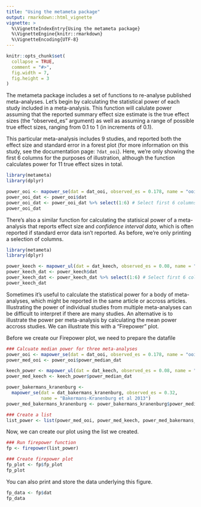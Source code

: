 ```yaml
---
title: "Using the metameta package"
output: rmarkdown::html_vignette
vignette: >
  %\VignetteIndexEntry{Using the metameta package}
  %\VignetteEngine{knitr::rmarkdown}
  %\VignetteEncoding{UTF-8}
---
```


```r
knitr::opts_chunk$set(
  collapse = TRUE,
  comment = "#>",
  fig.width = 7,
  fig.height = 3
)
```



The metameta package includes a set of functions to re-analyse published meta-analyses. Let's begin by calculating the statistical power of each study included in a meta-analysis. This function will calulate power assuming that the reported summary effect size estimate is the true effect sizes (the "observed_es" argument) as well as assuming a range of possible true effect sizes, ranging from 0.1 to 1 (in increments of 0.1).

This particular meta-analysis includes 9 studies, and reported both the effect size and standard error in a forest plot (for more information on this study, see the documentation page: `?dat_ooi`). Here, we're only showing the first 6 columns for the purposes of illustration, although the function calculates power for 11 true effect sizes in total.

```r
library(metameta)
library(dplyr)

power_ooi <- mapower_se(dat = dat_ooi, observed_es = 0.178, name = "ooi et al 2017")
power_ooi_dat <- power_ooi$dat
power_ooi_dat <- power_ooi_dat %>% select(1:6) # Select first 6 columns
power_ooi_dat
```

There's also a similar function for calculating the statisical power of a meta-analysis that reports effect size and _confidence interval data_, which is often reported if standard error data isn't reported. As before, we're only printing a selection of columns.

```r
library(metameta)
library(dplyr)

power_keech <- mapower_ul(dat = dat_keech, observed_es = 0.08, name = "Keech et al 2017")
power_keech_dat <- power_keech$dat
power_keech_dat <- power_keech_dat %>% select(1:6) # Select first 6 columns
power_keech_dat
```

Sometimes it's useful to calculate the statistical power for a body of meta-analyses, which might be reported in the same article or accross articles. Illustrating the power of individual studies from multiple meta-analyses can be difficult to interpret if there are many studies. An alternative is to illustrate the power per meta-analysis by calculating the mean power accross studies. We can illustrate this with a "Firepower" plot.

Before we create our Firepower plot, we need to prepare the datafile

```r
### Calcuate median power for three meta-analyses
power_ooi <- mapower_se(dat = dat_ooi, observed_es = 0.178, name = "ooi et al 2017")
power_med_ooi <- power_ooi$power_median_dat

keech_power <- mapower_ul(dat = dat_keech, observed_es = 0.08, name = "Keech et al 2017")
power_med_keech <- keech_power$power_median_dat

power_bakermans_kranenburg <- 
  mapower_se(dat = dat_bakermans_kranenburg, observed_es = 0.32, 
             name = "Bakermans-Kranenburg et al 2013")
power_med_bakermans_kranenburg <- power_bakermans_kranenburg$power_median_dat

### Create a list
list_power <- list(power_med_ooi, power_med_keech, power_med_bakermans_kranenburg)
```

Now, we can create our plot using the list we created.

```r
### Run firepower function
fp <- firepower(list_power)

### Create firepower plot
fp_plot <- fp$fp_plot
fp_plot
```

You can also print and store the data underlying this figure. 

```r
fp_data <- fp$dat
fp_data
```
